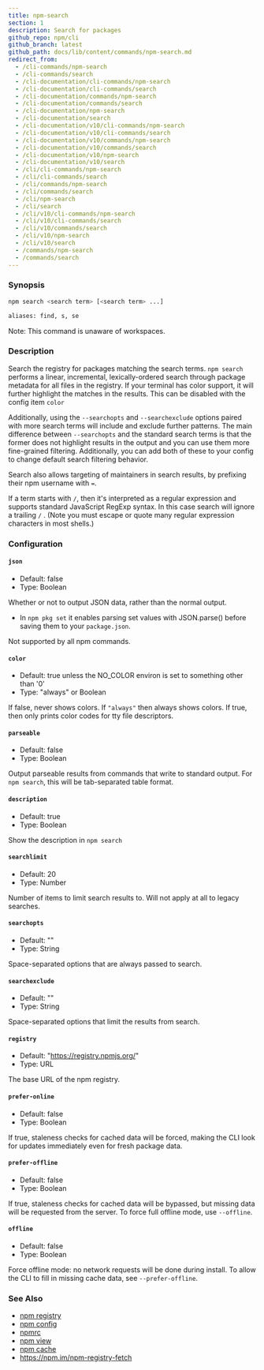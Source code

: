 ```yaml
---
title: npm-search
section: 1
description: Search for packages
github_repo: npm/cli
github_branch: latest
github_path: docs/lib/content/commands/npm-search.md
redirect_from:
  - /cli-commands/npm-search
  - /cli-commands/search
  - /cli-documentation/cli-commands/npm-search
  - /cli-documentation/cli-commands/search
  - /cli-documentation/commands/npm-search
  - /cli-documentation/commands/search
  - /cli-documentation/npm-search
  - /cli-documentation/search
  - /cli-documentation/v10/cli-commands/npm-search
  - /cli-documentation/v10/cli-commands/search
  - /cli-documentation/v10/commands/npm-search
  - /cli-documentation/v10/commands/search
  - /cli-documentation/v10/npm-search
  - /cli-documentation/v10/search
  - /cli/cli-commands/npm-search
  - /cli/cli-commands/search
  - /cli/commands/npm-search
  - /cli/commands/search
  - /cli/npm-search
  - /cli/search
  - /cli/v10/cli-commands/npm-search
  - /cli/v10/cli-commands/search
  - /cli/v10/commands/search
  - /cli/v10/npm-search
  - /cli/v10/search
  - /commands/npm-search
  - /commands/search
---
```


### Synopsis

```bash
npm search <search term> [<search term> ...]

aliases: find, s, se
```

Note: This command is unaware of workspaces.

### Description

Search the registry for packages matching the search terms. `npm search` performs a linear, incremental, lexically-ordered search through package metadata for all files in the registry. If your terminal has color support, it will further highlight the matches in the results. This can be disabled with the config item `color`

Additionally, using the `--searchopts` and `--searchexclude` options paired with more search terms will include and exclude further patterns. The main difference between `--searchopts` and the standard search terms is that the former does not highlight results in the output and you can use them more fine-grained filtering. Additionally, you can add both of these to your config to change default search filtering behavior.

Search also allows targeting of maintainers in search results, by prefixing their npm username with `=`.

If a term starts with `/`, then it's interpreted as a regular expression and supports standard JavaScript RegExp syntax. In this case search will ignore a trailing `/` . (Note you must escape or quote many regular expression characters in most shells.)

### Configuration

#### `json`

- Default: false
- Type: Boolean

Whether or not to output JSON data, rather than the normal output.

- In `npm pkg set` it enables parsing set values with JSON.parse() before saving them to your `package.json`.

Not supported by all npm commands.

#### `color`

- Default: true unless the NO_COLOR environ is set to something other than '0'
- Type: "always" or Boolean

If false, never shows colors. If `"always"` then always shows colors. If true, then only prints color codes for tty file descriptors.

#### `parseable`

- Default: false
- Type: Boolean

Output parseable results from commands that write to standard output. For `npm search`, this will be tab-separated table format.

#### `description`

- Default: true
- Type: Boolean

Show the description in `npm search`

#### `searchlimit`

- Default: 20
- Type: Number

Number of items to limit search results to. Will not apply at all to legacy searches.

#### `searchopts`

- Default: ""
- Type: String

Space-separated options that are always passed to search.

#### `searchexclude`

- Default: ""
- Type: String

Space-separated options that limit the results from search.

#### `registry`

- Default: "https://registry.npmjs.org/"
- Type: URL

The base URL of the npm registry.

#### `prefer-online`

- Default: false
- Type: Boolean

If true, staleness checks for cached data will be forced, making the CLI look for updates immediately even for fresh package data.

#### `prefer-offline`

- Default: false
- Type: Boolean

If true, staleness checks for cached data will be bypassed, but missing data will be requested from the server. To force full offline mode, use `--offline`.

#### `offline`

- Default: false
- Type: Boolean

Force offline mode: no network requests will be done during install. To allow the CLI to fill in missing cache data, see `--prefer-offline`.

### See Also

- [npm registry](/cli/v10/using-npm/registry)
- [npm config](/cli/v10/commands/npm-config)
- [npmrc](/cli/v10/configuring-npm/npmrc)
- [npm view](/cli/v10/commands/npm-view)
- [npm cache](/cli/v10/commands/npm-cache)
- https://npm.im/npm-registry-fetch
